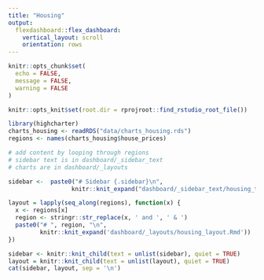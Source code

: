```yaml
---
title: "Housing"
output: 
  flexdashboard::flex_dashboard:
    vertical_layout: scroll
    orientation: rows
---
```


```r

knitr::opts_chunk$set(
  echo = FALSE,
  message = FALSE,
  warning = FALSE
)

knitr::opts_knit$set(root.dir = rprojroot::find_rstudio_root_file())

```

```r

library(highcharter)
charts_housing <- readRDS("data/charts_housing.rds")
regions <- names(charts_housing$house_prices)

```

```r

# add content by looping through regions
# sidebar text is in dashboard/_sidebar_text
# charts are in dashboard/_layouts

sidebar <-  paste0("# Sidebar {.sidebar}\n",
                  knitr::knit_expand("dashboard/_sidebar_text/housing_text.Rmd"))

layout = lapply(seq_along(regions), function(x) {
  x <- regions[x]
  region <- stringr::str_replace(x, ' and ', ' & ')
  paste0("# ", region, "\n", 
         knitr::knit_expand('dashboard/_layouts/housing_layout.Rmd'))
})

sidebar <- knitr::knit_child(text = unlist(sidebar), quiet = TRUE)
layout = knitr::knit_child(text = unlist(layout), quiet = TRUE)
cat(sidebar, layout, sep = '\n')

```

